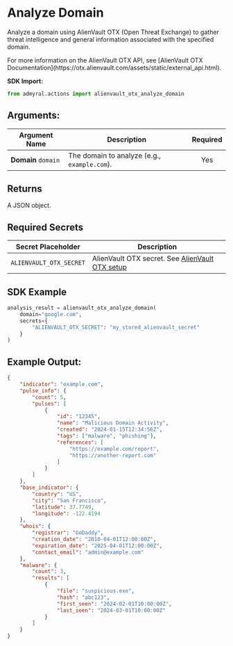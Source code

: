 
# Analyze Domain

Analyze a domain using AlienVault OTX (Open Threat Exchange) to gather threat intelligence and general information associated with the specified domain.

<Callout type="info">
	For more information on the AlienVault OTX API, see [AlienVault OTX
	Documentation](https://otx.alienvault.com/assets/static/external_api.html).
</Callout>

**SDK Import:**

```python
from admyral.actions import alienvault_otx_analyze_domain
```

## Arguments:

| Argument Name       | Description                                  | Required |
| ------------------- | -------------------------------------------- | :------: |
| **Domain** `domain` | The domain to analyze (e.g., `example.com`). |   Yes    |

## Returns

A JSON object.

## Required Secrets

| Secret Placeholder      | Description                                                                              |
| ----------------------- | ---------------------------------------------------------------------------------------- |
| `ALIENVAULT_OTX_SECRET` | AlienVault OTX secret. See [AlienVault OTX setup](/integrations/alien_vault/alien_vault) |

## SDK Example

```python
analysis_result = alienvault_otx_analyze_domain(
	domain="google.com",
	secrets={
		"ALIENVAULT_OTX_SECRET": "my_stored_alienvault_secret"
	}
)
```

## Example Output:

```json
{
	"indicator": "example.com",
	"pulse_info": {
		"count": 5,
		"pulses": [
			{
				"id": "12345",
				"name": "Malicious Domain Activity",
				"created": "2024-01-15T12:34:56Z",
				"tags": ["malware", "phishing"],
				"references": [
					"https://example.com/report",
					"https://another-report.com"
				]
			}
		]
	},
	"base_indicator": {
		"country": "US",
		"city": "San Francisco",
		"latitude": 37.7749,
		"longitude": -122.4194
	},
	"whois": {
		"registrar": "GoDaddy",
		"creation_date": "2010-04-01T12:00:00Z",
		"expiration_date": "2025-04-01T12:00:00Z",
		"contact_email": "admin@example.com"
	},
	"malware": {
		"count": 3,
		"results": [
			{
				"file": "suspicious.exe",
				"hash": "abc123",
				"first_seen": "2024-02-01T10:00:00Z",
				"last_seen": "2024-03-01T10:00:00Z"
			}
		]
	}
}
```
